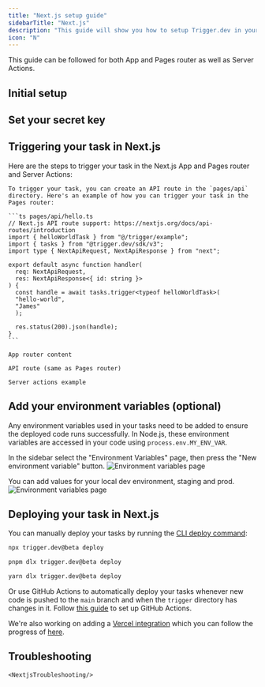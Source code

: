 ```yaml
---
title: "Next.js setup guide"
sidebarTitle: "Next.js"
description: "This guide will show you how to setup Trigger.dev in your existing Next.js project, test an example task, and view the run."
icon: "N"
---
```



<Note>This guide can be followed for both App and Pages router as well as Server Actions.</Note>

<Prerequisites framework="Next.js" />

## Initial setup

<Steps>
  <CliInitStep />
  <CliDevStep />
  <CliRunTestStep />
  <CliViewRunStep />
</Steps>

## Set your secret key

## Triggering your task in Next.js

Here are the steps to trigger your task in the Next.js App and Pages router and Server Actions:

<Tabs>

  <Tab title="Pages Router">

    To trigger your task, you can create an API route in the `pages/api` directory. Here's an example of how you can trigger your task in the Pages router:

    ```ts pages/api/hello.ts
    // Next.js API route support: https://nextjs.org/docs/api-routes/introduction
    import { helloWorldTask } from "@/trigger/example";
    import { tasks } from "@trigger.dev/sdk/v3";
    import type { NextApiRequest, NextApiResponse } from "next";

    export default async function handler(
      req: NextApiRequest,
      res: NextApiResponse<{ id: string }>
    ) {
      const handle = await tasks.trigger<typeof helloWorldTask>(
      "hello-world",
      "James"
      );

      res.status(200).json(handle);   
    }
    ```
  </Tab>

  <Tab title="App Router">

    App router content

    API route (same as Pages router)

    Server actions example

  </Tab>

</Tabs>

## Add your environment variables (optional)

Any environment variables used in your tasks need to be added to ensure the deployed code runs successfully. In Node.js, these environment variables are accessed in your code using `process.env.MY_ENV_VAR`.

In the sidebar select the "Environment Variables" page, then press the "New environment variable"
button. ![Environment variables page](/images/environment-variables-page.jpg)

You can add values for your local dev environment, staging and prod. ![Environment variables
page](/images/environment-variables-panel.jpg)

## Deploying your task in Next.js

You can manually deploy your tasks by running the [CLI deploy command]():

<CodeGroup>

```bash npm
npx trigger.dev@beta deploy
```

```bash pnpm
pnpm dlx trigger.dev@beta deploy
```

```bash yarn
yarn dlx trigger.dev@beta deploy
```

</CodeGroup>

Or use GitHub Actions to automatically deploy your tasks whenever new code is pushed to the `main` branch and when the `trigger` directory has changes in it. Follow [this guide](/github-actions) to set up GitHub Actions.

We're also working on adding a [Vercel integration](/vercel-integration) which you can follow the progress of [here](https://feedback.trigger.dev/p/vercel-integration-3).

## Troubleshooting

    <NextjsTroubleshooting/>

<UsefulNextSteps />

